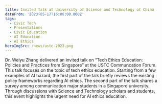 ```yaml
---
title: Invited Talk at University of Science and Technology of China
dateFrom: '2023-05-17T16:00:00.000Z'
tags:
  - Civic Tech
  - Presentations
  - Civic Education
  - AI Education
  - AI Ethics
heroImgSrc: /news/ustc-2023.png
---
```


Dr. Weiyu Zhang delivered an invited talk on “Tech Ethics Education: Policies and Practices from Singapore” at the USTC Communcation Forum. This talk focuses on the topic of tech ethics education. Starting from a few examples of AI hazard, the first part of the talk briefly reviews the existing policy frameworks regarding AI ethics. The second part of the talk shares a survey among communication major students in a Singapore university. Through discussions with Science and Technology scholars and students, this event highlights the urgent need for AI ethics education.
